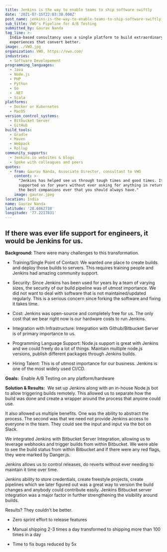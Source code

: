 ```yaml
---
title: Jenkins is the way to enable teams to ship software swiftly
date: '2021-07-15T22:03:30.000Z'
post_name: jenkins-is-the-way-to-enable-teams-to-ship-software-swiftly
sub_title: VWO's Pipeline for A/B Testing
submitted_by: Gaurav Nanda
tag_line: >-
  India-based consultancy uses a single platform to build extraordinary digital
  experiences that convert better.
image: ./VWO.jpg
organization: VWO, https://vwo.com/
industries:
  - Software Developement
programming_languages:
  - Java
  - Node.js
  - PHP
  - Python
  - Go
  - .NET
  - Scala
platforms:
  - Docker or Kubernetes
  - MacOS
version_control_systems:
  - Bitbucket Server
  - GitHub
build_tools:
  - Gradle
  - Maven
  - Webpack
  - Rollup
community_supports:
  - Jenkins.io websites & blogs
  - Spoke with colleagues and peers
quotes:
  - from: Gaurav Nanda, Associate Director, consultant to VWO
    content: >-
      "Jenkins has helped see us through tough times and good times. It has
      supported us for years without ever asking for anything in return. One of
      the best companions ever that you should always have."
    image: gaurav.jpeg
location: India
name: Gaurav Nanda
latitude: '28.6862738'
longitude: '77.2217831'
---
```

## If there was ever life support for engineers, it would be Jenkins for us.

**Background:** There were many challenges to this transformation.

-   Training/Single Point of Contact: We wanted one place to create builds and deploy those builds to servers. This requires training people and Jenkins had amazing community support.

-   Security: Since Jenkins has been used for years by a team of varying sizes, the security of our build pipeline was of utmost importance. We did not want to deal with software that is not maintained/updated regularly. This is a serious concern since forking the software and fixing it takes time.

-   Cost: Jenkins was open-source and completely free for us. The only cost that we bear right now is our hardware costs to run Jenkins.

-   Integration with Infrastructure: Integration with Github/Bitbucket Server is of primary importance to us.

-   Programming Language Support: Node.js support is great with Jenkins and we could freely do a lot of things. Maintain multiple node.js versions, publish different packages through Jenkins builds.

-   Hiring Talent: This is of utmost importance for our business. Jenkins is one of the most widely used CI/CD.

**Goals:**  Enable A/B Testing on any platform/hardware

<Testimonal idx="0" />

**Solution & Results:**  We set up Jenkins along with an in-house Node.js bot to allow triggering builds remotely. This allowed us to separate how the build was done and create a wrapper around the process that anyone could use.

It also allowed us multiple benefits. One was the ability to abstract the process. The second was that we need not provide Jenkins access to everyone in the team. They could see the input and input via the bot on Slack.

We integrated Jenkins with Bitbucket Server Integration, allowing us to leverage webhooks and trigger builds from within Bitbucket. We were able to see the build status from within Bitbucket and if there were any red flags, they were marked by Danger.js.

Jenkins allows us to control releases, do reverts without ever needing to maintain it time over time.

Jenkins ability to store credentials, create freestyle projects, create pipelines which we later figured out was a great way to version the build changes and anybody could contribute easily. Jenkins Bitbucket server integration was a major factor in further strengthening the visibility around builds.

Results? They couldn’t be better.

-   Zero sprint effort to release features

-   Manual shipping 2-3 times a day transformed to shipping more than 100 times in a day

-   Time to fix bugs reduced by 5x
